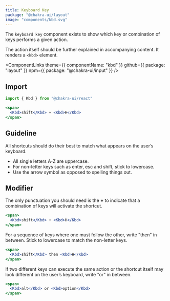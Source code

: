 ```yaml
---
title: Keyboard Key
package: "@chakra-ui/layout"
image: "components/kbd.svg"
---
```


The `keyboard key` component exists to show which key or combination of keys
performs a given action.

The action itself should be further explained in accompanying content. It
renders a `<kbd>` element.

<ComponentLinks
  theme={{ componentName: "kbd" }}
  github={{ package: "layout" }}
  npm={{ package: "@chakra-ui/input" }}
/>

<carbon-ad></carbon-ad>

## Import

```js
import { Kbd } from "@chakra-ui/react"
```

```jsx
<span>
  <Kbd>shift</Kbd> + <Kbd>H</Kbd>
</span>
```

## Guideline

All shortcuts should do their best to match what appears on the user’s keyboard.

- All single letters A-Z are uppercase.
- For non-letter keys such as enter, esc and shift, stick to lowercase.
- Use the arrow symbol as opposed to spelling things out.

## Modifier

The only punctuation you should need is the **+** to indicate that a combination
of keys will activate the shortcut.

```jsx
<span>
  <Kbd>shift</Kbd> + <Kbd>H</Kbd>
</span>
```

For a sequence of keys where one must follow the other, write "then" in between.
Stick to lowercase to match the non-letter keys.

```jsx
<span>
  <Kbd>shift</Kbd> then <Kbd>H</Kbd>
</span>
```

If two different keys can execute the same action or the shortcut itself may
look different on the user’s keyboard, write "or" in between.

```jsx
<span>
  <Kbd>alt</Kbd> or <Kbd>option</Kbd>
</span>
```
